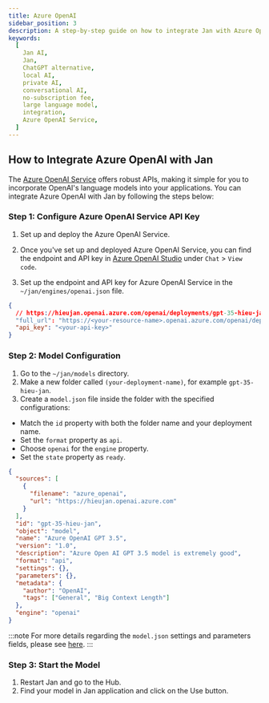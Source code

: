 ```yaml
---
title: Azure OpenAI
sidebar_position: 3
description: A step-by-step guide on how to integrate Jan with Azure OpenAI.
keywords:
  [
    Jan AI,
    Jan,
    ChatGPT alternative,
    local AI,
    private AI,
    conversational AI,
    no-subscription fee,
    large language model,
    integration,
    Azure OpenAI Service,
  ]
---
```


<head>
    <title>Azure OpenAI</title>
    <meta name="description" content="A step-by-step guide on how to integrate Jan with Azure OpenAI. Learn how to configure Azure OpenAI Service API key, set up model configuration, and start the model in Jan.">
    <meta name="keywords" content="Jan AI, Jan, ChatGPT alternative, local AI, private AI, conversational AI, no-subscription fee, large language model, integration, Azure OpenAI Service">
    <meta property="og:title" content="Azure OpenAI">
    <meta property="og:description" content="A step-by-step guide on how to integrate Jan with Azure OpenAI. Learn how to configure Azure OpenAI Service API key, set up model configuration, and start the model in Jan.">
    <meta property="og:url" content="https://yourwebsite.com/azure-openai">
    <meta name="twitter:card" content="summary">
    <meta name="twitter:title" content="Azure OpenAI">
    <meta name="twitter:description" content="A step-by-step guide on how to integrate Jan with Azure OpenAI. Learn how to configure Azure OpenAI Service API key, set up model configuration, and start the model in Jan.">
</head>

## How to Integrate Azure OpenAI with Jan

The [Azure OpenAI Service](https://learn.microsoft.com/en-us/azure/ai-services/openai/overview?source=docs) offers robust APIs, making it simple for you to incorporate OpenAI's language models into your applications. You can integrate Azure OpenAI with Jan by following the steps below:

### Step 1: Configure Azure OpenAI Service API Key

1. Set up and deploy the Azure OpenAI Service.
2. Once you've set up and deployed Azure OpenAI Service, you can find the endpoint and API key in [Azure OpenAI Studio](https://oai.azure.com/) under `Chat` > `View code`.

3. Set up the endpoint and API key for Azure OpenAI Service in the `~/jan/engines/openai.json` file.

```json title="~/jan/engines/openai.json"
{
  // https://hieujan.openai.azure.com/openai/deployments/gpt-35-hieu-jan/chat/completions?api-version=2023-07-01-preview
  "full_url": "https://<your-resource-name>.openai.azure.com/openai/deployments/<your-deployment-name>/chat/completions?api-version=<api-version>",
  "api_key": "<your-api-key>"
}
```

### Step 2: Model Configuration

1. Go to the `~/jan/models` directory. 
2. Make a new folder called `(your-deployment-name)`, for example `gpt-35-hieu-jan`.
3. Create a `model.json` file inside the folder with the specified configurations:
  - Match the `id` property with both the folder name and your deployment name.
  - Set the `format` property as `api`.
  - Choose `openai` for the `engine` property.
  - Set the `state` property as `ready`.

```json title="~/jan/models/gpt-35-hieu-jan/model.json"
{
  "sources": [
    {
      "filename": "azure_openai",
      "url": "https://hieujan.openai.azure.com"
    }
  ],
  "id": "gpt-35-hieu-jan",
  "object": "model",
  "name": "Azure OpenAI GPT 3.5",
  "version": "1.0",
  "description": "Azure Open AI GPT 3.5 model is extremely good",
  "format": "api",
  "settings": {},
  "parameters": {},
  "metadata": {
    "author": "OpenAI",
    "tags": ["General", "Big Context Length"]
  },
  "engine": "openai"
}
```

:::note
For more details regarding the `model.json` settings and parameters fields,  please see [here](../models/integrate-remote.mdx#modeljson).
:::

### Step 3: Start the Model

1. Restart Jan and go to the Hub. 
2. Find your model in Jan application and click on the Use button.